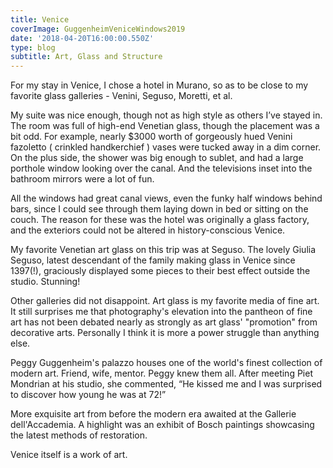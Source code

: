 ---
title: Venice
coverImage: GuggenheimVeniceWindows2019
date: '2018-04-20T16:00:00.550Z'
type: blog
subtitle: Art, Glass and Structure
---

For my stay in Venice, I chose a hotel in Murano, so as to be close to my favorite glass galleries - Venini, Seguso, Moretti, et al.

My suite was nice enough, though not as high style as others I’ve stayed in. The room was full of high-end Venetian glass, though the placement was a bit odd. For example, nearly $3000 worth of gorgeously hued Venini fazoletto ( crinkled handkerchief ) vases were tucked away in a dim corner.
On the plus side, the shower was big enough to sublet, and had a large porthole window looking over the canal. And the televisions inset into the bathroom mirrors were a lot of fun.

All the windows had great canal views, even the funky half windows behind bars, since I could see through them laying down in bed or sitting on the couch. The reason for these was the hotel was originally a glass factory, and the exteriors could not be altered in history-conscious Venice.

<VeniceHotel2018SlideShow />

My favorite Venetian art glass on this trip was at Seguso. The lovely Giulia Seguso, latest descendant of the family making glass in Venice since 1397(!), graciously displayed some pieces to their best effect outside the studio. Stunning!  

Other galleries did not disappoint. Art glass is my favorite media of fine art. It still surprises me that photography's elevation into the pantheon of fine art has not been debated nearly as strongly as art glass' "promotion" from decorative arts. Personally I think it is more a power struggle than anything else.

<VeniceGlass2018SlideShow />

Peggy Guggenheim's palazzo houses one of the world's finest collection of modern art. Friend, wife, mentor. Peggy knew them all. After meeting Piet Mondrian at his studio, she commented, “He kissed me and I was surprised to discover how young he was at 72!”

<VeniceGuggenheim2018SlideShow />

More exquisite art from before the modern era awaited at the Gallerie dell'Accademia.
A highlight was an exhibit of Bosch paintings showcasing the latest methods of restoration.

<VeniceAccademia2018SlideShow />

Venice itself is a work of art.

<Venice2018SlideShow />
